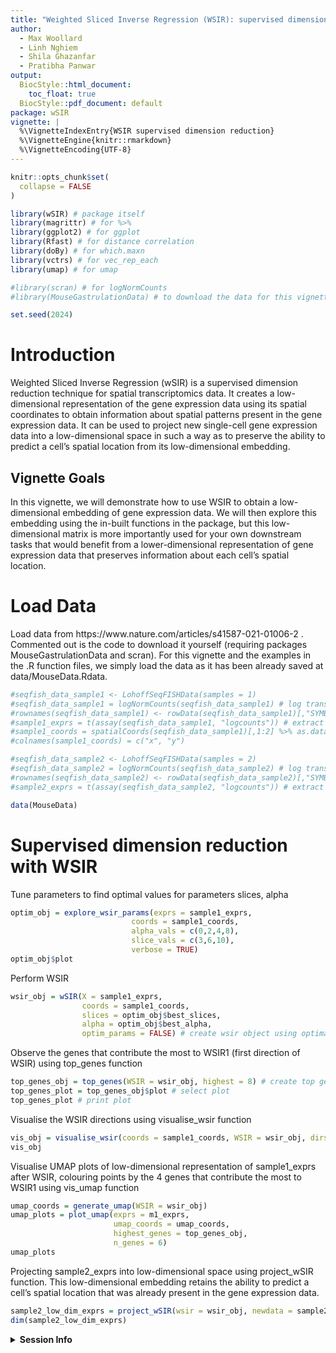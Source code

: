 ```yaml
---
title: "Weighted Sliced Inverse Regression (WSIR): supervised dimension reduction for spatial transcriptomics data"
author:
  - Max Woollard
  - Linh Nghiem
  - Shila Ghazanfar
  - Pratibha Panwar
output:
  BiocStyle::html_document:
    toc_float: true
  BiocStyle::pdf_document: default
package: wSIR
vignette: |
  %\VignetteIndexEntry{WSIR supervised dimension reduction}
  %\VignetteEngine{knitr::rmarkdown}
  %\VignetteEncoding{UTF-8}
---
```


```r
knitr::opts_chunk$set(
  collapse = FALSE
)
```

```r
library(wSIR) # package itself
library(magrittr) # for %>% 
library(ggplot2) # for ggplot
library(Rfast) # for distance correlation
library(doBy) # for which.maxn
library(vctrs) # for vec_rep_each
library(umap) # for umap

#library(scran) # for logNormCounts
#library(MouseGastrulationData) # to download the data for this vignette
```

```r
set.seed(2024)
```

# Introduction

Weighted Sliced Inverse Regression (wSIR) is a supervised dimension reduction technique for spatial transcriptomics data. It creates a low-dimensional representation of the gene expression data using its spatial coordinates to obtain information about spatial patterns present in the gene expression data. It can be used to project new single-cell gene expression data into a low-dimensional space in such a way as to preserve the ability to predict a cell's spatial location from its low-dimensional embedding. 

## Vignette Goals

In this vignette, we will demonstrate how to use WSIR to obtain a low-dimensional embedding of gene expression data. We will then explore this embedding using the in-built functions in the package, but this low-dimensional matrix is more importantly used for your own downstream tasks that would benefit from a lower-dimensional representation of gene expression data that preserves information about each cell's spatial location. 

# Load Data

Load data from https://www.nature.com/articles/s41587-021-01006-2 . Commented out is the code to download it yourself (requiring packages MouseGastrulationData and scran). For this vignette and the examples in the .R function files, we simply load the data as it has been already saved at data/MouseData.Rdata.

```r
#seqfish_data_sample1 <- LohoffSeqFISHData(samples = 1)
#seqfish_data_sample1 = logNormCounts(seqfish_data_sample1) # log transform variance stabilising 
#rownames(seqfish_data_sample1) <- rowData(seqfish_data_sample1)[,"SYMBOL"] # change rownames to gene symbols that are consistent across Google 
#sample1_exprs = t(assay(seqfish_data_sample1, "logcounts")) # extract matrix of gene expressions 
#sample1_coords = spatialCoords(seqfish_data_sample1)[,1:2] %>% as.data.frame()
#colnames(sample1_coords) = c("x", "y")

#seqfish_data_sample2 <- LohoffSeqFISHData(samples = 2)
#seqfish_data_sample2 = logNormCounts(seqfish_data_sample2) # log transform variance stabilising 
#rownames(seqfish_data_sample2) <- rowData(seqfish_data_sample2)[,"SYMBOL"] # change rownames to gene symbols that are consistent across Google 
#sample2_exprs = t(assay(seqfish_data_sample2, "logcounts")) # extract matrix of gene expressions 

data(MouseData)
```

# Supervised dimension reduction with WSIR

Tune parameters to find optimal values for parameters slices, alpha

```r
optim_obj = explore_wsir_params(exprs = sample1_exprs, 
                           coords = sample1_coords, 
                           alpha_vals = c(0,2,4,8), 
                           slice_vals = c(3,6,10),
                           verbose = TRUE)
optim_obj$plot
```

Perform WSIR

```r
wsir_obj = wSIR(X = sample1_exprs, 
                coords = sample1_coords, 
                slices = optim_obj$best_slices, 
                alpha = optim_obj$best_alpha,
                optim_params = FALSE) # create wsir object using optimal values for slices, alpha
```

Observe the genes that contribute the most to WSIR1 (first direction of WSIR) using top_genes function

```r
top_genes_obj = top_genes(WSIR = wsir_obj, highest = 8) # create top genes object
top_genes_plot = top_genes_obj$plot # select plot
top_genes_plot # print plot
```

Visualise the WSIR directions using visualise_wsir function

```r
vis_obj = visualise_wsir(coords = sample1_coords, WSIR = wsir_obj, dirs = 8) # create visualisations
vis_obj
```

Visualise UMAP plots of low-dimensional representation of sample1_exprs after WSIR, colouring points by the 4 genes that contribute the most to WSIR1 using vis_umap function

```r
umap_coords = generate_umap(WSIR = wsir_obj)
umap_plots = plot_umap(exprs = m1_exprs,
                       umap_coords = umap_coords,
                       highest_genes = top_genes_obj,
                       n_genes = 6)
umap_plots
```

Projecting sample2_exprs into low-dimensional space using project_wSIR function. This low-dimensional embedding retains the ability to predict a cell's spatial location that was already present in the gene expression data.

```r
sample2_low_dim_exprs = project_wSIR(wsir = wsir_obj, newdata = sample2_exprs)
dim(sample2_low_dim_exprs)
```

<details>
  <summary>**Session Info**</summary>
  
```r
sessionInfo()
```

</details>
